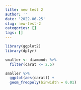 ```yaml
---
title: new test 2
author: ''
date: '2022-06-25'
slug: new-test-2
categories: []
tags: []
---
```


```r
library(ggplot2)
library(dplyr)

smaller <- diamonds %>% 
  filter(carat <= 2.5)
```

```r
smaller %>% 
  ggplot(aes(carat)) + 
  geom_freqpoly(binwidth = 0.01)
```